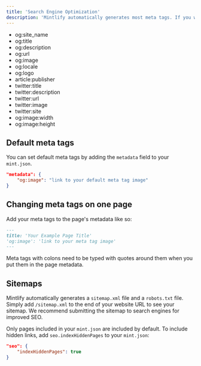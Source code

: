 ```yaml
---
title: 'Search Engine Optimization'
description: 'Mintlify automatically generates most meta tags. If you want to customize them, you can set default values in mint.json or change them per page.'
---
```


<Accordion title="Supported Meta Tags">

- og:site_name
- og:title
- og:description
- og:url
- og:image
- og:locale
- og:logo
- article:publisher
- twitter:title
- twitter:description
- twitter:url
- twitter:image
- twitter:site
- og:image:width
- og:image:height

</Accordion>

## Default meta tags

You can set default meta tags by adding the `metadata` field to your `mint.json`.

```json
"metadata": {
    "og:image": "link to your default meta tag image"
}
```

## Changing meta tags on one page

Add your meta tags to the page's metadata like so:

```md
---
title: 'Your Example Page Title'
'og:image': 'link to your meta tag image'
---
```

<Warning>

Meta tags with colons need to be typed with quotes around them when you put them in the page metadata.

</Warning>

## Sitemaps

Mintlify automatically generates a `sitemap.xml` file and a `robots.txt` file. Simply add `/sitemap.xml` to the end of your website URL to see your sitemap. We recommend submitting the sitemap to search engines for improved SEO.

Only pages included in your `mint.json` are included by default. To include hidden links, add `seo.indexHiddenPages` to your `mint.json`:

```json
"seo": {
    "indexHiddenPages": true
}
```